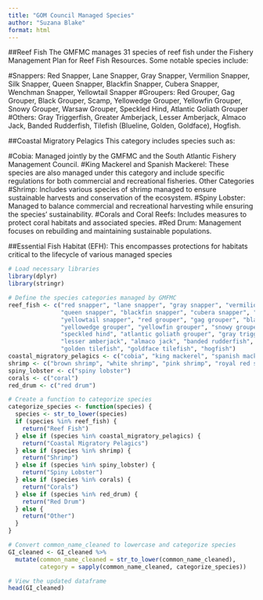 ```yaml
---
title: "GOM Council Managed Species"
author: "Suzana Blake"
format: html
---
```


##Reef Fish
The GMFMC manages 31 species of reef fish under the Fishery Management Plan for Reef Fish Resources. Some notable species include:

#Snappers: Red Snapper, Lane Snapper, Gray Snapper, Vermilion Snapper, Silk Snapper, Queen Snapper, Blackfin Snapper, Cubera Snapper, Wenchman Snapper, Yellowtail Snapper
#Groupers: Red Grouper, Gag Grouper, Black Grouper, Scamp, Yellowedge Grouper, Yellowfin Grouper, Snowy Grouper, Warsaw Grouper, Speckled Hind, Atlantic Goliath Grouper
#Others: Gray Triggerfish, Greater Amberjack, Lesser Amberjack, Almaco Jack, Banded Rudderfish, Tilefish (Blueline, Golden, Goldface), Hogfish.

##Coastal Migratory Pelagics
This category includes species such as:

#Cobia: Managed jointly by the GMFMC and the South Atlantic Fishery Management Council.
#King Mackerel and Spanish Mackerel: These species are also managed under this category and include specific regulations for both commercial and recreational fisheries​​.
Other Categories
#Shrimp: Includes various species of shrimp managed to ensure sustainable harvests and conservation of the ecosystem.
#Spiny Lobster: Managed to balance commercial and recreational harvesting while ensuring the species' sustainability.
#Corals and Coral Reefs: Includes measures to protect coral habitats and associated species.
#Red Drum: Management focuses on rebuilding and maintaining sustainable populations.

##Essential Fish Habitat (EFH): This encompasses protections for habitats critical to the lifecycle of various managed species

```r
# Load necessary libraries
library(dplyr)
library(stringr)

# Define the species categories managed by GMFMC
reef_fish <- c("red snapper", "lane snapper", "gray snapper", "vermilion snapper", "silk snapper", 
               "queen snapper", "blackfin snapper", "cubera snapper", "wenchman snapper", 
               "yellowtail snapper", "red grouper", "gag grouper", "black grouper", "scamp", 
               "yellowedge grouper", "yellowfin grouper", "snowy grouper", "warsaw grouper", 
               "speckled hind", "atlantic goliath grouper", "gray triggerfish", "greater amberjack", 
               "lesser amberjack", "almaco jack", "banded rudderfish", "blueline tilefish", 
               "golden tilefish", "goldface tilefish", "hogfish")
coastal_migratory_pelagics <- c("cobia", "king mackerel", "spanish mackerel")
shrimp <- c("brown shrimp", "white shrimp", "pink shrimp", "royal red shrimp")
spiny_lobster <- c("spiny lobster")
corals <- c("coral")
red_drum <- c("red drum")

# Create a function to categorize species
categorize_species <- function(species) {
  species <- str_to_lower(species)
  if (species %in% reef_fish) {
    return("Reef Fish")
  } else if (species %in% coastal_migratory_pelagics) {
    return("Coastal Migratory Pelagics")
  } else if (species %in% shrimp) {
    return("Shrimp")
  } else if (species %in% spiny_lobster) {
    return("Spiny Lobster")
  } else if (species %in% corals) {
    return("Corals")
  } else if (species %in% red_drum) {
    return("Red Drum")
  } else {
    return("Other")
  }
}

# Convert common_name_cleaned to lowercase and categorize species
GI_cleaned <- GI_cleaned %>%
  mutate(common_name_cleaned = str_to_lower(common_name_cleaned),
         category = sapply(common_name_cleaned, categorize_species))

# View the updated dataframe
head(GI_cleaned)

```

